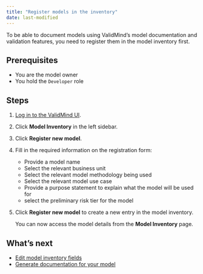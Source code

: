 ```yaml
---
title: "Register models in the inventory"
date: last-modified
---
```


To be able to document models using ValidMind's model documentation and validation features, you need to register them in the model inventory first.

## Prerequisites

* You are the model owner
* You hold the `Developer` role 

## Steps

1. [Log in to the ValidMind UI]({{< var vm_ui >}}).

2. Click **Model Inventory** in the left sidebar. 
<!--- **Need screenshot** --->
   
3. Click **Register new model**.
   
4. Fill in the required information on the registration form:

   - Provide a model name
   - Select the relevant business unit
   - Select the relevant model methodology being used
   - Select the relevant model use case
   - Provide a purpose statement to explain what the model will be used for
   - select the preliminary risk tier for the model

<!--- TO DO **Screenshot** --->
   
5. Click **Register new model** to create a new entry in the model inventory.

   You can now access the model details from the **Model Inventory** page.

<!---
## Troubleshooting

[Include any common issues or errors that may arise during the task and how to resolve them.]
--->

## What's next

* [Edit model inventory fields](customize-model-inventory-fields.qmd)
* [Generate documentation for your model](quickstart-generate-documentation-for-your-model.qmd)
